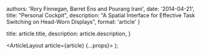 

  authors: 'Rory Finnegan, Barret Ens and Pourang Irani',
  date: '2014-04-21',
  title: "Personal Cockpit",
  description: "A Spatial Interface for Effective Task Switching on Head-Worn Displays",
  format: 'article'
}

  title: article.title,
  description: article.description,
}

  <ArticleLayout article={article} {...props}>
    <Markdown />
  </ArticleLayout>
);
